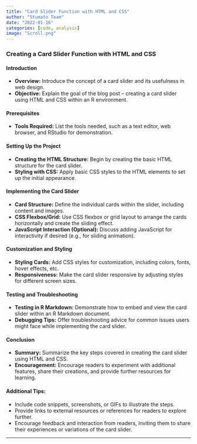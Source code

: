 ```yaml
---
title: "Card Slider Function with HTML and CSS"
author: "Stumato Team"
date: "2022-01-16"
categories: [code, analysis]
image: "Scroll.png"
---
```


###  Creating a Card Slider F**unction w**ith HTML and CSS

#### Introduction

-   **Overview:** Introduce the concept of a card slider and its usefulness in web design.
-   **Objective:** Explain the goal of the blog post -- creating a card slider using HTML and CSS within an R environment.

#### Prerequisites

-   **Tools Required:** List the tools needed, such as a text editor, web browser, and RStudio for demonstration.

#### Setting Up the Project

-   **Creating the HTML Structure:** Begin by creating the basic HTML structure for the card slider.
-   **Styling with CSS:** Apply basic CSS styles to the HTML elements to set up the initial appearance.

#### Implementing the Card Slider

-   **Card Structure:** Define the individual cards within the slider, including content and images.
-   **CSS Flexbox/Grid:** Use CSS flexbox or grid layout to arrange the cards horizontally and create the sliding effect.
-   **JavaScript Interaction (Optional):** Discuss adding JavaScript for interactivity if desired (e.g., for sliding animation).

#### Customization and Styling

-   **Styling Cards:** Add CSS styles for customization, including colors, fonts, hover effects, etc.
-   **Responsiveness:** Make the card slider responsive by adjusting styles for different screen sizes.

#### Testing and Troubleshooting

-   **Testing in R Markdown:** Demonstrate how to embed and view the card slider within an R Markdown document.
-   **Debugging Tips:** Offer troubleshooting advice for common issues users might face while implementing the card slider.

#### Conclusion

-   **Summary:** Summarize the key steps covered in creating the card slider using HTML and CSS.
-   **Encouragement:** Encourage readers to experiment with additional features, share their creations, and provide further resources for learning.

#### Additional Tips:

-   Include code snippets, screenshots, or GIFs to illustrate the steps.
-   Provide links to external resources or references for readers to explore further.
-   Encourage feedback and interaction from readers, inviting them to share their experiences or variations of the card slider.

------------------------------------------------------------------------
